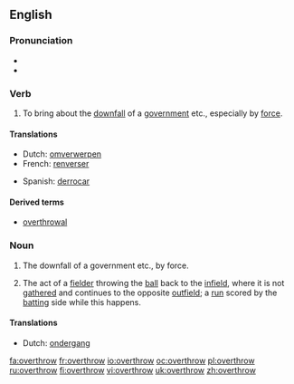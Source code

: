 ==English==

===Pronunciation===
*{{IPA|/ovəɻ'θɻɔʊ/}}
*{{audio|en-us-overthrow.ogg|Audio (US)}}

===Verb===
{{en-verb|overthrows|overthrowing|overthrew|overthrown}}

# To bring about the [[downfall]] of a [[government]] etc., especially by [[force]].

====Translations====
{{top}}
*Dutch: [[omverwerpen]]
*French: [[renverser]]
{{mid}}
*Spanish: [[derrocar]]
{{bottom}}

====Derived terms====
*[[overthrowal]]

===Noun===
{{en-noun}}

# The downfall of a government etc., by force.
# {{cricket}} The act of a [[fielder]] throwing the [[ball]] back to the [[infield]], where it is not [[gather]]ed and continues to the opposite [[outfield]]; a [[run]] scored by the [[batting]] side while this happens.

====Translations====
{{trans-top|downfall}}
*Dutch: [[ondergang]] {{m}}
{{trans-mid}}
{{trans-bottom}}

{{trans-top|cricket}}
{{trans-mid}}
{{trans-bottom}}

[[fa:overthrow]]
[[fr:overthrow]]
[[io:overthrow]]
[[oc:overthrow]]
[[pl:overthrow]]
[[ru:overthrow]]
[[fi:overthrow]]
[[vi:overthrow]]
[[uk:overthrow]]
[[zh:overthrow]]